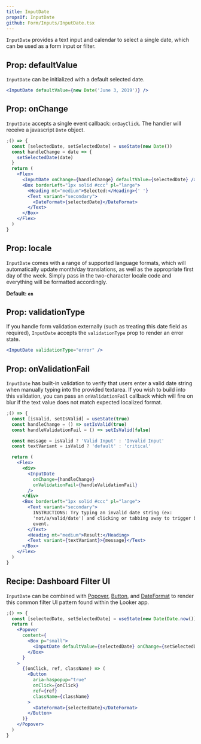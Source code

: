 ```yaml
---
title: InputDate
propsOf: InputDate
github: Form/Inputs/InputDate.tsx
---
```



`InputDate` provides a text input and calendar to select a single date, which can be used as a form input or filter.

## Prop: defaultValue

`InputDate` can be initialized with a default selected date.

```jsx
<InputDate defaultValue={new Date('June 3, 2019')} />
```

## Prop: onChange

`InputDate` accepts a single event callback: `onDayClick`. The handler will receive a javascript `Date` object.

```jsx
;() => {
  const [selectedDate, setSelectedDate] = useState(new Date())
  const handleChange = date => {
    setSelectedDate(date)
  }
  return (
    <Flex>
      <InputDate onChange={handleChange} defaultValue={selectedDate} />
      <Box borderLeft="1px solid #ccc" pl="large">
        <Heading mt="medium">Selected:</Heading>{' '}
        <Text variant="secondary">
          <DateFormat>{selectedDate}</DateFormat>
        </Text>
      </Box>
    </Flex>
  )
}
```

## Prop: locale

`InputDate` comes with a range of supported language formats, which will automatically update month/day translations, as well as the appropriate first day of the week. Simply pass in the two-character locale code and everything will be formatted accordingly.

**Default: `en`**

<InputDateLocales />

## Prop: validationType

If you handle form validation externally (such as treating this date field as required), `InputDate` accepts the `validationType` prop to render an error state.

```jsx
<InputDate validationType="error" />
```

## Prop: onValidationFail

`InputDate` has built-in validation to verify that users enter a valid date string when manually typing into the provided textarea. If you wish to build into this validation, you can pass an `onValidationFail` callback which will fire on blur if the text value does not match expected localized format.

```jsx
;() => {
  const [isValid, setIsValid] = useState(true)
  const handleChange = () => setIsValid(true)
  const handleValidationFail = () => setIsValid(false)

  const message = isValid ? 'Valid Input' : 'Invalid Input'
  const textVariant = isValid ? 'default' : 'critical'

  return (
    <Flex>
      <div>
        <InputDate
          onChange={handleChange}
          onValidationFail={handleValidationFail}
        />
      </div>
      <Box borderLeft="1px solid #ccc" pl="large">
        <Text variant="secondary">
          INSTRUCTIONS: Try typing an invalid date string (ex:
          'not/a/valid/date') and clicking or tabbing away to trigger blur
          event.
        </Text>
        <Heading mt="medium">Result:</Heading>
        <Text variant={textVariant}>{message}</Text>
      </Box>
    </Flex>
  )
}
```

## Recipe: Dashboard Filter UI

`InputDate` can be combined with [Popover](/components/overlays/popover), [Button](/components/actions/button), and [DateFormat](/components/content/date-time-format) to render this common filter UI pattern found within the Looker app.

```jsx
;() => {
  const [selectedDate, setSelectedDate] = useState(new Date(Date.now()))
  return (
    <Popover
      content={
        <Box p="small">
          <InputDate defaultValue={selectedDate} onChange={setSelectedDate} />
        </Box>
      }
    >
      {(onClick, ref, className) => (
        <Button
          aria-haspopup="true"
          onClick={onClick}
          ref={ref}
          className={className}
        >
          <DateFormat>{selectedDate}</DateFormat>
        </Button>
      )}
    </Popover>
  )
}
```

